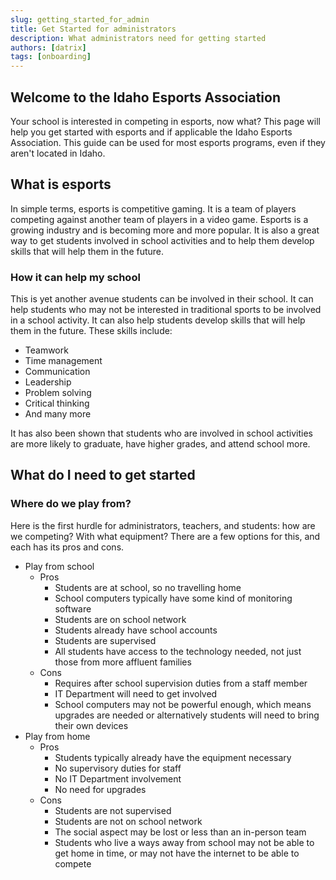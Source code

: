 ```yaml
---
slug: getting_started_for_admin
title: Get Started for administrators
description: What administrators need for getting started
authors: [datrix]
tags: [onboarding]
---
```


## Welcome to the Idaho Esports Association

Your school is interested in competing in esports, now what? This page will help you get started with esports and if applicable the Idaho Esports Association. This guide can be used for most esports programs, even if they aren't located in Idaho.

## What is esports

In simple terms, esports is competitive gaming. It is a team of players competing against another team of players in a video game. Esports is a growing industry and is becoming more and more popular. It is also a great way to get students involved in school activities and to help them develop skills that will help them in the future.

### How it can help my school

This is yet another avenue students can be involved in their school. It can help students who may not be interested in traditional sports to be involved in a school activity. It can also help students develop skills that will help them in the future. These skills include:

- Teamwork
- Time management
- Communication
- Leadership
- Problem solving
- Critical thinking
- And many more

It has also been shown that students who are involved in school activities are more likely to graduate, have higher grades, and attend school more.

## What do I need to get started

### Where do we play from?

Here is the first hurdle for administrators, teachers, and students: how are we competing? With what equipment? There are a few options for this, and each has its pros and cons.

- Play from school
  - Pros
    - Students are at school, so no travelling home
    - School computers typically have some kind of monitoring software
    - Students are on school network
    - Students already have school accounts
    - Students are supervised
    - All students have access to the technology needed, not just those from more affluent families
  - Cons
    - Requires after school supervision duties from a staff member
    - IT Department will need to get involved
    - School computers may not be powerful enough, which means upgrades are needed or alternatively students will need to bring their own devices
- Play from home
  - Pros
    - Students typically already have the equipment necessary
    - No supervisory duties for staff
    - No IT Department involvement
    - No need for upgrades
  - Cons
    - Students are not supervised
    - Students are not on school network
    - The social aspect may be lost or less than an in-person team
    - Students who live a ways away from school may not be able to get home in time, or may not have the internet to be able to compete